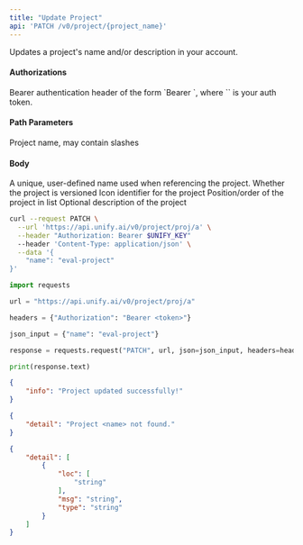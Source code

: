 ```yaml
---
title: "Update Project"
api: 'PATCH /v0/project/{project_name}'
---
```

Updates a project's name and/or description in your account.

#### Authorizations

<ParamField header="Authorization" type="string" required="true">
  Bearer authentication header of the form `Bearer <token>`, where `<token>` is your auth token.
</ParamField>

#### Path Parameters

<ParamField query="project_name" type="string" required="true">
Project name, may contain slashes
</ParamField>

#### Body

<ParamField body="name" type="string | null" >
A unique, user-defined name used when referencing  the project.
</ParamField>

<ParamField body="is_versioned" type="boolean | null" >
Whether the project is versioned
</ParamField>

<ParamField body="icon" type="string | null" >
Icon identifier for the project
</ParamField>

<ParamField body="order" type="integer | null" >
Position/order of the project in list
</ParamField>

<ParamField body="description" type="string | null" >
Optional description of the project
</ParamField>

<RequestExample>

```bash cURL
curl --request PATCH \
  --url 'https://api.unify.ai/v0/project/proj/a' \
  --header "Authorization: Bearer $UNIFY_KEY"
  --header 'Content-Type: application/json' \
  --data '{
    "name": "eval-project"
}'
```

```python Python
import requests

url = "https://api.unify.ai/v0/project/proj/a"

headers = {"Authorization": "Bearer <token>"}

json_input = {"name": "eval-project"}

response = requests.request("PATCH", url, json=json_input, headers=headers)

print(response.text)
```

</RequestExample>
<ResponseExample>

```json 200
{
    "info": "Project updated successfully!"
}
```

```json 404
{
    "detail": "Project <name> not found."
}
```

```json 422
{
    "detail": [
        {
            "loc": [
                "string"
            ],
            "msg": "string",
            "type": "string"
        }
    ]
}
```

</ResponseExample>
